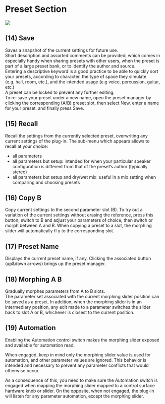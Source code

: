 # Preset Section

![](https://flux-shared.s3.amazonaws.com/doc_images/Plugins/ircam-verb-session/verb_session_07.png)

## (14) Save
Saves a snapshot of the current settings for future use.  
Short description and assorted comments can be provided, which comes in especially handy when sharing presets with
other users, when the preset is part of a large preset bank, or to identify the author and source.  
Entering a descriptive keyword is a good practice to be able to quickly sort your presets, according to character, the type of
space they simulate (e.g. hall, room, etc.), and the intended usage (e.g voice, percussion, guitar, etc.)  
A preset can be locked to prevent any further editing.  
To re-save your preset under a new name, open the preset manager by clicking the corresponding (A/B) preset slot, then
select New, enter a name for your preset, and finally press Save.


## (15) Recall
Recall the settings from the currently selected preset, overwriting any current settings of the plug-in. The sub-menu which
appears allows to recall at your choice:

* all parameters
* all parameters but setup: intended for when your particular speaker configuration is different from that of the preset’s
author (typically stereo)
* all parameters but setup and dry/wet mix: useful in a mix setting when comparing and choosing presets


## (16) Copy B
Copy current settings to the second parameter slot (B). To try out a variation of the current settings without erasing 
the reference, press this button, switch to B and adjust your parameters of choice, then switch or morph between 
A and B. When copying a preset to a slot, the morphing slider will automatically fl y to the corresponding slot.

## (17) Preset Name
Displays the current preset name, if any. Clicking the associated button (up&down arrows) brings up the preset manager.

## (18) Morphing A B
Gradually morphes parameters from A to B slots.  
The parameter set associated with the current morphing slider position can be saved as a preset. In addition, when the 
morphing slider is in an intermediary position, any edit made to a parameter switches the slider back to slot A or B, 
whichever is closest to the current position.

## (19) Automation
Enabling the Automation control switch makes the morphing slider exposed and available for automation read.

When engaged, keep in mind only the morphing slider value is used for automation, and other parameter values are 
ignored. This behavior is intended and necessary to prevent any parameter conflicts that would otherwise occur.

As a consequence of this, you need to make sure the Automation switch is engaged when mapping the morphing slider
mapped to a control surface hardware knob or slider. On the opposite, when not engaged, the plug-in will listen for any
parameter automation, except the morphing slider.

